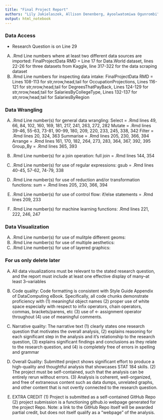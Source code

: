 ```yaml
---
title: "Final Project Report"
authors: "Lily Jakielaszek, Allison Denenberg, Ayoolwatomiwa Ogunrombi"
output: html_notebook
---
```


### Data Access 
* Research Question is on Line 29
(A) .Rmd Line numbers where at least two different data sources are imported:
FinalProjectData RMD = Line 17 for Data.World dataset, lines 22-26 for three datasets from Kaggle, line 317-322 for the data scraping dataset
(B) .Rmd Line numbers for inspecting data intake:
FinalProjectData RMD = Lines 108-113 for str,nrow,head,tail for OccupationProjections, Lines 116-121 for str,nrow,head,tail for DegreesThatPayBack, Lines 124-129 for str,nrow,head,tail for SalariesByCollegeType, Lines 132-137 for str,nrow,head,tail for SalariesByRegion

### Data Wrangling

(A) .Rmd Line number(s) for general data wrangling:
Select = .Rmd lines 49, 66, 84, 102, 160, 169, 181, 217, 241, 263, 272, 282
Mutate = .Rmd lines 39-46, 55-63, 73-81, 90-99, 180, 209, 220, 233, 245, 338, 342
Filter = .Rmd lines 20, 324, 363
Summarise = .Rmd lines 205, 230, 366, 394
Arrange = .Rmd lines 161, 170, 182, 264, 273, 283, 364, 367, 392, 395
Group_By = .Rmd lines 365, 393

(B) .Rmd Line number(s) for a join operation:
full join = .Rmd lines 144, 354

(D) .Rmd Line number(s) for use of regular expressions:
gsub = .Rmd lines 40-45, 57-62, 74-79, 338

(E) .Rmd Line number(s) for use of reduction and/or transformation functions: 
sum = .Rmd lines 205, 230, 366, 394

(F) .Rmd Line number(s) for use of control flow:
if/else statements = .Rmd lines 209, 233

(G) .Rmd Line number(s) for machine learning functions:
.Rmd lines 221, 222, 246, 247

### Data Visualization

(A) .Rmd Line number(s) for use of mulitple different geoms:
(B) .Rmd Line number(s) for use of multiple aesthetics:
(C) .Rmd Line number(s) for use of layered graphics:

### For us only delete later
(A) All data visualizations must be relevant to the stated research question, and the report must include at
least one effective display of many–at least 3–variables

(B) Code quality: Code formatting is consistent with Style Guide Appendix of DataComputing eBook.
Specifically, all code chunks demonstrate proficiency with (1) meaningful object names (2) proper use
of white space especially with respect to infix operators, chain operators, commas, brackets/parens, etc (3) use of <- assignment operator throughout (4) use of meaningful comments.

(C) Narrative quality: The narrative text (1) clearly states one research question that motivates the overall
analysis, (2) explains reasoning for each significant step in the analysis and it’s relationship to the
research question, (3) explains significant findings and conclusions as they relate to the research question,
and (4) is completely free of errors in spelling and grammar

(D) Overall Quality: Submitted project shows significant effort to produce a high-quality and thoughtful
analysis that showcases STAT 184 skills. (2) The project must be self-contained, such that the analysis
can be entirely rerun without errors. (3) Analysis is coherent, well-organized, and free of extraneous
content such as data dumps, unrelated graphs, and other content that is not overtly connected to the
research question.

(E) EXTRA CREDIT (1) Project is submitted as a self-contained GitHub Repo (2) project submission is a
functioning github.io webpage generated for the project Repo. Note: a link to the GitHub Repo itself
will be awarded partial credit, but does not itself qualify as a “webpage” of the analysis.

